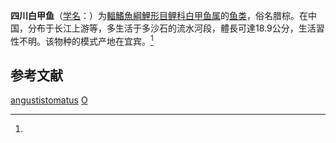 {{Speciesbox
| genus = Onychostoma
| species = angustistomatus
| status = NE
| status_system = IUCN3.1
| authority = Fang, 1940<ref name='id6012'>{{cite web| url =http://www.bioinfo.cn/db05/BjdwSpecies.php?action=view&id=6012| title =四川白甲鱼| work =中国动物物种编目数据库| publisher =中国科学院微生物研究所| author =中国科学院动物研究所| accessdate =2009-04-11| deadurl =yes| archiveurl =https://web.archive.org/web/20160305000752/http://www.bioinfo.cn/db05/BjdwSpecies.php?action=view&id=6012| archivedate =2016-03-05}}</ref>
| synonyms = *''Onychostoma angustistomatum''<br /><small>Fang, 1940</small>
*''Onychostoma angustistomatus''<br /><small>Fang, 1940</small>
*''Varicorhinus angustistomatus''<br /><small>Fang, 1940</small>
*''Varicorhinus szechwanensis''<br /><small>Chang, 1944</small>
}}

'''四川白甲鱼'''（[[学名|学名]]：{{lang|la|''Varicorhinus angustistomatus''}}）为[[輻鰭魚綱|輻鰭魚綱]][[鯉形目|鯉形目]][[鲤科|鲤科]][[白甲鱼属|白甲鱼属]]的[[鱼类|鱼类]]，俗名腊棕。在中国，分布于长江上游等，多生活于多沙石的流水河段，體長可達18.9公分，生活習性不明。该物种的模式产地在宜宾。<ref name='id6012'/>

== 参考文献 ==
{{reflist}}

{{Taxonbar|from=Q5577803}}

[[Category:白甲鱼属|angustistomatus]]
[[Category:1940年描述的魚類|O]]


{{鯉形目小作品}}